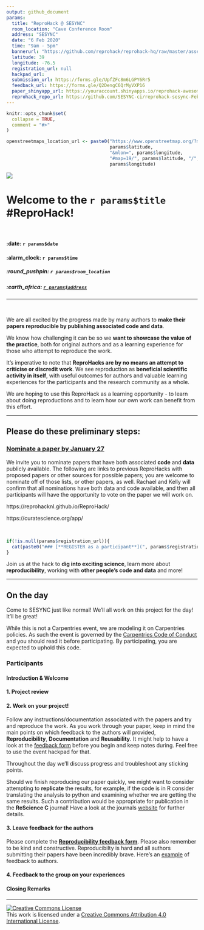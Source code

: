 ```yaml
---
output: github_document
params: 
  title: "ReproHack @ SESYNC"
  room_location: "Cave Conference Room"
  address: "SESYNC"
  date: "6 Feb 2020"
  time: "9am - 5pm"
  bannerurl: "https://github.com/reprohack/reprohack-hq/raw/master/assets/reprohack-banner.png"
  latitude: 39
  longitude: -76.5
  registration_url: null
  hackpad_url: 
  submission_url: https://forms.gle/UpfZFc8m6LGPY6Rr5
  feedback_url: https://forms.gle/Q2DengC6QrMyVXP16
  paper_shinyapp_url: https://youraccount.shinyapps.io/reprohack-awesome-conf
  reprohack_repo_url: https://github.com/SESYNC-ci/reprohack-sesync-Feb-6-2020
---
```


<!-- README.md is generated from README.Rmd. Please edit that file -->

```r
knitr::opts_chunk$set(
  collapse = TRUE,
  comment = "#>"
)
```

```r
openstreetmaps_location_url <- paste0("https://www.openstreetmap.org/?mlat=",
                                      params$latitude,
                                      "&mlon=", params$longitude,
                                      "#map=19/", params$latitude, "/",
                                      params$longitude)
```


![](`r params$bannerurl`)

# Welcome to the **`r params$title` #ReproHack**!

<br>

#### :date: **`r params$date`**
#### :alarm_clock: **`r params$time`**

##### :round_pushpin: **`r params$room_location`**
##### :earth_africa: [**`r params$address`**](`r openstreetmaps_location_url`)
  

***


<br>

We are all excited by the progress made by many authors to **make their papers reproducible by publishing associated code and data**. 

We know how challenging it can be so we **want to showcase the value of the practice**, both for original authors and as a learning experience for those who attempt to reproduce the work.

It's imperative to note that  **ReproHacks are by no means an attempt to criticise or discredit work**. We see reproduction as **beneficial scientific activity in itself**, with useful outcomes for authors and valuable learning experiences for the participants and the research community as a whole.

We are hoping to use this ReproHack as a learning opportunity - to learn about doing reproductions and to learn how our own work can benefit from this effort.


***

## **Please do these preliminary steps:**

### **[Nominate a paper by January 27](`r params$submission_url`)**

We invite you to nominate papers that have both associated **code** and **data** publicly available. The following are links to previous ReproHacks with proposed papers or other sources for possible papers; you are welcome to nominate off of those lists, or other papers, as well. Rachael and Kelly will confirm that all nominations have both data and code available, and then all participants will have the opportunity to vote on the paper we will work on.

https://reprohacknl.github.io/ReproHack/

https://curatescience.org/app/


<br>


```r
if(!is.null(params$registration_url)){
  cat(paste0("### [**REGISTER as a participant**](", params$registration_url, ")"))
}
```

Join us at the hack to **dig into exciting science**, learn more about **reproducibility**, working with **other people's code and data** and more!

***

## **On the day**

Come to SESYNC just like normal! We'll all work on this project for the day! It'll be great!

While this is not a Carpentries event, we are modeling it on Carpentries policies. As such the event is governed by the [Carpentries Code of Conduct](https://docs.carpentries.org/topic_folders/policies/code-of-conduct.html) and you should read it before participating. By participating, you are expected to uphold this code.



### **Participants**

#### **Introduction & Welcome** 

#### **1. Project review**

#### **2. Work on your project!**

Follow any instructions/documentation associated with the papers and try and reproduce the work. As you work through your paper, keep in mind the main points on which feedback to the authors will provided, **Reproducibility**, **Documentation** and **Reusability**. It might help to have a look at the [feedback form](`r params$feedback_url`) before you begin and keep notes during. Feel free to use the event hackpad for that.

Throughout the day we'll discuss progress and troubleshoot any sticking points. 

Should we finish reproducing our paper quickly, we might want to consider attempting to **replicate** the results, for example, if the code is in R consider translating the analysis to python and examining whether we are getting the same results. Such a contribution would be appropriate for publication in the **ReScience C** journal! Have a look at the journals [website](http://rescience.github.io/write/) for further details. 


#### **3. Leave feedback for the authors**

Please complete the [**Reproducibility feedback form**](`r params$feedback_url`). Please also remember to be kind and constructive. Reproducibilty is hard and all authors submitting their papers have been incredibly brave. Here's an [example](https://github.com/annakrystalli/write-ups/blob/master/assets/OpenCon_ReproHack%20feedback_form.pdf) of feedback to authors.


#### **4. Feedback to the group on your experiences**

#### **Closing Remarks**

***

<a rel="license" href="http://creativecommons.org/licenses/by/4.0/"><img alt="Creative Commons License" style="border-width:0" src="https://i.creativecommons.org/l/by/4.0/88x31.png" /></a><br />This work is licensed under a <a rel="license" href="http://creativecommons.org/licenses/by/4.0/">Creative Commons Attribution 4.0 International License</a>.
